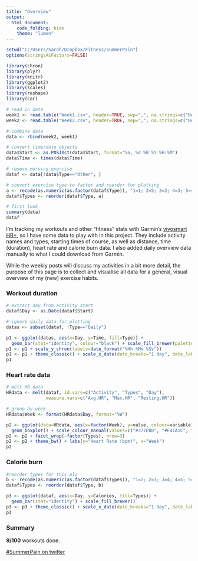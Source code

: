 ```yaml
---
title: "Overview"
output:
  html_document:
    code_folding: hide
    theme: "lumen"
---
```


```r
setwd("C:/Users/Sarah/Dropbox/Fitness/SummerPain")
options(stringsAsFactors=FALSE)

library(chron)
library(plyr)
library(knitr)
library(ggplot2)
library(scales)
library(reshape)
library(car)
```

```r
# read in data
week1 <- read.table("Week1.csv", header=TRUE, sep=",", na.strings=c("NA", "--", ""))
week2 <- read.table("Week2.csv", header=TRUE, sep=",", na.strings=c("NA", "--", ""))

# combine data
data <- rbind(week2, week1)

# convert time/date objects
data$Start <- as.POSIXct(data$Start, format="%a, %d %B %Y %H:%M")
data$Time <- times(data$Time)

# remove morning exercise
dataf <- data[!data$Type=="Other", ]

# convert exercise type to factor and reorder for plotting
a <- recode(as.numeric(as.factor(dataf$Type)), "1=1; 2=5; 3=2; 4=3; 5=4")
dataf$Types <- reorder(dataf$Type, a)

# first look
summary(data)
dataf
```

I'm tracking my workouts and other "fitness" stats with Garmin's [vivosmart HR+](https://buy.garmin.com/en-GB/GB/p/548743), so I have some data to play with in this project. They include activity names and types, starting times of course, as well as distance, time (duration), heart rate and calorie burn data. I also added daily overview data manually to what I could download from Garmin.

While the weekly posts will discuss my activities in a bit more detail, the purpose of this page is to collect and visualise all data for a general, visual overview of my (new) exercise habits.

### Workout duration

```r
# extract day from activity start
dataf$Day <- as.Date(dataf$Start)

# ignore daily data for plotting
datas <- subset(dataf, !Type=="Daily")

p1 <- ggplot(datas, aes(x=Day, y=Time, fill=Type)) +
  geom_bar(stat="identity", colour="black") + scale_fill_brewer(palette="Set1")
p1 <- p1 + scale_y_chron(labels=date_format("%Hh %Mm %Ss"))
p1 <- p1 + theme_classic() + scale_x_date(date_breaks="1 day", date_labels="%B %d")
p1
```

### Heart rate data

```r
# melt HR data
HRdata <- melt(dataf, id.vars=c("Activity", "Types", "Day"),
               measure.vars=c("Avg.HR", "Max.HR", "Resting.HR"))

# group by week
HRdata$Week <- format(HRdata$Day, format="%W")

p2 <- ggplot(data=HRdata, aes(x=factor(Week), y=value, colour=variable)) +
  geom_boxplot() + scale_colour_manual(values=c("#377EB8", "#E41A1C", "#4DAF4A"))
p2 <- p2 + facet_wrap(~factor(Types), nrow=3)
p2 <- p2 + theme_bw() + labs(y="Heart Rate (bpm)", x="Week")
p2
```

### Calorie burn

```r
#reorder types for this plo
b <- recode(as.numeric(as.factor(dataf$Types)), "1=2; 2=3; 3=4; 4=5; 5=1")
dataf$Types <- reorder(dataf$Type, b)

p3 <- ggplot(dataf, aes(x=Day, y=Calories, fill=Types)) +
  geom_bar(stat="identity") + scale_fill_brewer()
p3 <- p3 + theme_classic() + scale_x_date(date_breaks="1 day", date_labels="%B %d")
p3
```

### Summary

**9/100** workouts done.

[#SummerPain on twitter](https://twitter.com/i/moments/867351430079840256)